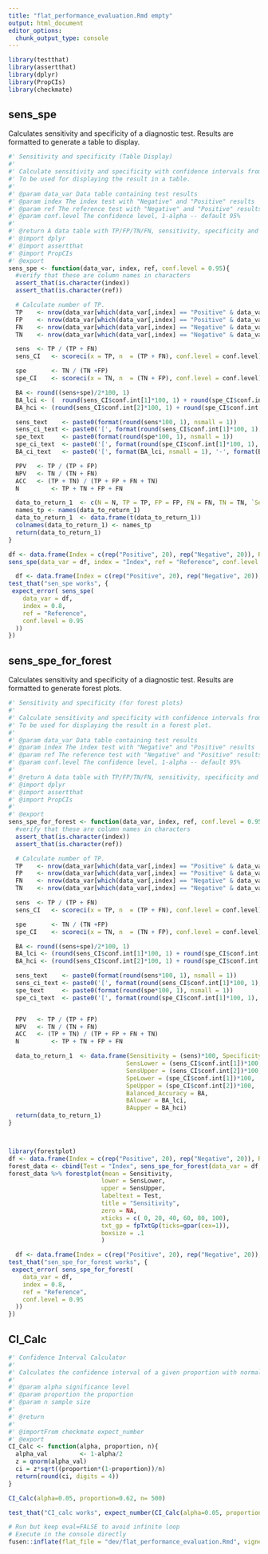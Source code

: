 ```yaml
---
title: "flat_performance_evaluation.Rmd empty"
output: html_document
editor_options: 
  chunk_output_type: console
---
```


```r
library(testthat)
library(assertthat)
library(dplyr)
library(PropCIs)
library(checkmate)
```

<!--
 You need to run the 'description' chunk in the '0-dev_history.Rmd' file before continuing your code there.
-->

## sens_spe

Calculates sensitivity and specificity of a diagnostic test.
Results are formatted to generate a table to display.
    
```r
#' Sensitivity and specificity (Table Display)
#' 
#' Calculate sensitivity and specificity with confidence intervals from a data frame that contains the results of the index and the reference test. 
#' To be used for displaying the result in a table.
#' 
#' @param data_var Data table containing test results
#' @param index The index test with "Negative" and "Positive" results
#' @param ref The reference test with "Negative" and "Positive" results
#' @param conf.level The confidence level, 1-alpha -- default 95%
#'
#' @return A data table with TP/FP/TN/FN, sensitivity, specificity and confidence intervals
#' @import dplyr
#' @import assertthat 
#' @import PropCIs
#' @export
sens_spe <- function(data_var, index, ref, conf.level = 0.95){
  #verify that these are column names in characters
  assert_that(is.character(index))
  assert_that(is.character(ref))

  # Calculate number of TP.
  TP	<- nrow(data_var[which(data_var[,index] == "Positive" & data_var[,ref] == "Positive"),])
  FP	<- nrow(data_var[which(data_var[,index] == "Positive" & data_var[,ref] == "Negative"),])
  FN	<- nrow(data_var[which(data_var[,index] == "Negative" & data_var[,ref] == "Positive"),])
  TN	<- nrow(data_var[which(data_var[,index] == "Negative" & data_var[,ref] == "Negative"),])

  sens	<- TP / (TP + FN)
  sens_CI	<- scoreci(x = TP, n  = (TP + FN), conf.level = conf.level)

  spe		<- TN / (TN +FP)
  spe_CI	<- scoreci(x = TN, n  = (TN + FP), conf.level = conf.level)

  BA <- round((sens+spe)/2*100, 1)
  BA_lci <- (  round(sens_CI$conf.int[1]*100, 1) + round(spe_CI$conf.int[1]*100, 1)) /2
  BA_hci <- (round(sens_CI$conf.int[2]*100, 1) + round(spe_CI$conf.int[2]*100, 1))/2

  sens_text    <- paste0(format(round(sens*100, 1), nsmall = 1))
  sens_ci_text <- paste0('[', format(round(sens_CI$conf.int[1]*100, 1), nsmall = 1), '-', format(round(sens_CI$conf.int[2]*100, 1), nsmall = 1), ']')
  spe_text     <- paste0(format(round(spe*100, 1), nsmall = 1))
  spe_ci_text  <- paste0('[', format(round(spe_CI$conf.int[1]*100, 1), nsmall = 1), '-', format(round(spe_CI$conf.int[2]*100, 1), nsmall = 1), ']')
  BA_ci_text   <- paste0('[', format(BA_lci, nsmall = 1), '-', format(BA_hci, nsmall = 1), ']')

  PPV	<- TP / (TP + FP)
  NPV	<- TN / (TN + FN)
  ACC	<- (TP + TN) / (TP + FP + FN + TN)
  N 		<- TP + TN + FP + FN

  data_to_return_1	<- c(N = N, TP = TP, FP = FP, FN = FN, TN = TN, `Sensitivity` = sens_text, `Sensitivity [95%CI]` = sens_ci_text, `Specificity` = spe_text, `Specificity [95%CI]` = spe_ci_text, `Balanced Accuracy` = BA, `B. Accuracy [95%CI]` = BA_ci_text)
  names_tp <- names(data_to_return_1)
  data_to_return_1  <- data.frame(t(data_to_return_1))
  colnames(data_to_return_1) <- names_tp
  return(data_to_return_1)
}
```
  
```r
df <- data.frame(Index = c(rep("Positive", 20), rep("Negative", 20)), Reference = c(rep("Positive", 10), rep("Negative", 30)))
sens_spe(data_var = df, index = "Index", ref = "Reference", conf.level = 0.95)
```
  
```r
  df <- data.frame(Index = c(rep("Positive", 20), rep("Negative", 20)), Reference = c(rep("Positive", 10), rep("Negative", 30)))
test_that("sen_spe works", {
 expect_error( sens_spe(
    data_var = df,
    index = 0.8,
    ref = "Reference",
    conf.level = 0.95
  ))
})
```
  
## sens_spe_for_forest 

Calculates sensitivity and specificity of a diagnostic test.
Results are formatted to generate forest plots.
    
```r
#' Sensitivity and specificity (for forest plots)
#' 
#' Calculate sensitivity and specificity with confidence intervals from a data frame that contains the results of the index and the reference test. 
#' To be used for displaying the result in a forest plot.
#' 
#' @param data_var Data table containing test results
#' @param index The index test with "Negative" and "Positive" results
#' @param ref The reference test with "Negative" and "Positive" results
#' @param conf.level The confidence level, 1-alpha -- default 95%
#'
#' @return A data table with TP/FP/TN/FN, sensitivity, specificity and confidence intervals
#' @import dplyr
#' @import assertthat 
#' @import PropCIs
#' 
#' @export
sens_spe_for_forest <- function(data_var, index, ref, conf.level = 0.95){
  #verify that these are column names in characters
  assert_that(is.character(index))
  assert_that(is.character(ref))

  # Calculate number of TP.
  TP	<- nrow(data_var[which(data_var[,index] == "Positive" & data_var[,ref] == "Positive"),])
  FP	<- nrow(data_var[which(data_var[,index] == "Positive" & data_var[,ref] == "Negative"),])
  FN	<- nrow(data_var[which(data_var[,index] == "Negative" & data_var[,ref] == "Positive"),])
  TN	<- nrow(data_var[which(data_var[,index] == "Negative" & data_var[,ref] == "Negative"),])

  sens	<- TP / (TP + FN)
  sens_CI	<- scoreci(x = TP, n  = (TP + FN), conf.level = conf.level)

  spe		<- TN / (TN +FP)
  spe_CI	<- scoreci(x = TN, n  = (TN + FP), conf.level = conf.level)

  BA <- round((sens+spe)/2*100, 1)
  BA_lci <- (round(sens_CI$conf.int[1]*100, 1) + round(spe_CI$conf.int[1]*100, 1))/2
  BA_hci <- (round(sens_CI$conf.int[2]*100, 1) + round(spe_CI$conf.int[2]*100, 1))/2

  sens_text    <- paste0(format(round(sens*100, 1), nsmall = 1))
  sens_ci_text <- paste0('[', format(round(sens_CI$conf.int[1]*100, 1), nsmall = 1), '-', format(round(sens_CI$conf.int[2]*100, 1), nsmall = 1), ']')
  spe_text     <- paste0(format(round(spe*100, 1), nsmall = 1))
  spe_ci_text  <- paste0('[', format(round(spe_CI$conf.int[1]*100, 1), nsmall = 1), '-', format(round(spe_CI$conf.int[2]*100, 1), nsmall = 1), ']')


  PPV	<- TP / (TP + FP)
  NPV	<- TN / (TN + FN)
  ACC	<- (TP + TN) / (TP + FP + FN + TN)
  N 		<- TP + TN + FP + FN

  data_to_return_1	<- data.frame(Sensitivity = (sens)*100, Specificity = (spe)*100,
                                 SensLower = (sens_CI$conf.int[1])*100,
                                 SensUpper = (sens_CI$conf.int[2])*100,
                                 SpeLower = (spe_CI$conf.int[1])*100,
                                 SpeUpper = (spe_CI$conf.int[2])*100,
                                 Balanced_Accuracy = BA,
                                 BAlower = BA_lci,
                                 BAupper = BA_hci)
  return(data_to_return_1)
}




```
  
```r
library(forestplot)
df <- data.frame(Index = c(rep("Positive", 20), rep("Negative", 20)), Reference = c(rep("Positive", 30), rep("Negative", 10)))
forest_data <- cbind(Test = "Index", sens_spe_for_forest(data_var = df, index = "Index", ref = "Reference", conf.level = 0.95))
forest_data %>% forestplot(mean = Sensitivity, 
                          lower = SensLower, 
                          upper = SensUpper, 
                          labeltext = Test,
                          title = "Sensitivity",
                          zero = NA,
                          xticks = c( 0, 20, 40, 60, 80, 100),
                          txt_gp = fpTxtGp(ticks=gpar(cex=1)),
                          boxsize = .1
                          )
```
  
```r
  df <- data.frame(Index = c(rep("Positive", 20), rep("Negative", 20)), Reference = c(rep("Positive", 10), rep("Negative", 30)))
test_that("sen_spe_for_forest works", {
 expect_error( sens_spe_for_forest(
    data_var = df,
    index = 0.8,
    ref = "Reference",
    conf.level = 0.95
  ))
})
```
  
## CI_Calc
    
```r
#' Confidence Interval Calculator
#' 
#' Calculates the confidence interval of a given proportion with normal approximation.
#' 
#' @param alpha significance level
#' @param proportion the proportion
#' @param n sample size
#'
#' @return
#' 
#' @importFrom checkmate expect_number
#' @export
CI_Calc <- function(alpha, proportion, n){
  alpha_val         <- 1-alpha/2
  z = qnorm(alpha_val)
  ci = z*sqrt((proportion*(1-proportion))/n)
  return(round(ci, digits = 4))
}
```
  
```r
CI_Calc(alpha=0.05, proportion=0.62, n= 500)
```
  
```r
test_that("CI_calc works", expect_number(CI_Calc(alpha=0.05, proportion=0.8, n= 321)))
```
  
```r
# Run but keep eval=FALSE to avoid infinite loop
# Execute in the console directly
fusen::inflate(flat_file = "dev/flat_performance_evaluation.Rmd", vignette_name = "Performance Evaluation")
```
